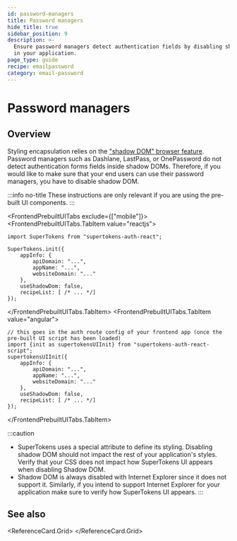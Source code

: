 ```yaml
---
id: password-managers
title: Password managers
hide_title: true
sidebar_position: 9
description: >-
  Ensure password managers detect authentication fields by disabling shadow DOM
  in your application.
page_type: guide
recipe: emailpassword
category: email-password
---
```



# Password managers 


## Overview 

Styling encapsulation relies on the ["shadow DOM" browser feature](https://developer.mozilla.org/en-US/docs/Web/Web_Components/Using_shadow_DOM).
Password managers such as Dashlane, LastPass, or OnePassword do not detect authentication forms fields inside shadow DOMs.
Therefore, if you would like to make sure that your end users can use their password managers, you have to disable shadow DOM. 

:::info no-title
These instructions are only relevant if you are using the pre-built UI components.
:::

<FrontendPrebuiltUITabs exclude={["mobile"]}>
<FrontendPrebuiltUITabs.TabItem value="reactjs">

```tsx preview="/img/emailpassword/password-manager.png" previewAlt="Demo of a password manager working with prebuilt UI when shadow DOM is not active"
import SuperTokens from "supertokens-auth-react";

SuperTokens.init({
    appInfo: {
        apiDomain: "...",
        appName: "...",
        websiteDomain: "..."
    },
    useShadowDom: false,
    recipeList: [ /* ... */]
});
```

</FrontendPrebuiltUITabs.TabItem>
<FrontendPrebuiltUITabs.TabItem value="angular">

```tsx preview="/img/emailpassword/password-manager.png" previewAlt="Demo of a password manager working with prebuilt UI when shadow DOM is not active"
// this goes in the auth route config of your frontend app (once the pre-built UI script has been loaded)
import {init as supertokensUIInit} from "supertokens-auth-react-script";
supertokensUIInit({
    appInfo: {
        apiDomain: "...",
        appName: "...",
        websiteDomain: "..."
    },
    useShadowDom: false,
    recipeList: [ /* ... */]
});
```

</FrontendPrebuiltUITabs.TabItem>
</FrontendPrebuiltUITabs>



:::caution
- SuperTokens uses a special attribute to define its styling. Disabling shadow DOM should not impact the rest of your application's styles. Verify that your CSS does not impact how SuperTokens UI appears when disabling Shadow DOM.
- Shadow DOM is always disabled with Internet Explorer since it does not support it. Similarly, if you intend to support Internet Explorer for your application make sure to verify how SuperTokens UI appears.
:::



## See also

<ReferenceCard.Grid>
  <ReferenceCard href="/docs/authentication/email-password/password-hashing" label="Password hashing" />
  <ReferenceCard href="/docs/authentication/email-password/password-reset" label="Password reset" />
  <ReferenceCard href="/docs/authentication/email-password/customize-the-sign-in-form" label="Customize the sign in form" />
  <ReferenceCard href="/docs/authentication/email-password/customize-the-sign-up-form" label="Customize the sign up form" />
  <ReferenceCard href="/docs/authentication/email-password/hooks-and-overrides" label="Hooks and overrides" />
</ReferenceCard.Grid>

